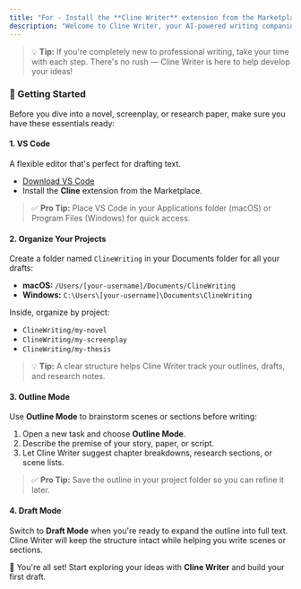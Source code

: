 ```yaml
---
title: "For - Install the **Cline Writer** extension from the Marketplace.ew Writers"
description: "Welcome to Cline Writer, your AI-powered writing companion! This guide helps you set up your environment and start working on your next writing project."
---
```


> 💡 **Tip:** If you're completely new to professional writing, take your time with each step. There's no rush — Cline Writer is here to help develop your ideas!

### 🚀 Getting Started

Before you dive into a novel, screenplay, or research paper, make sure you have these essentials ready:

#### 1. **VS Code**

A flexible editor that's perfect for drafting text.

-   [<u>Download VS Code</u>](https://code.visualstudio.com/)
-   Install the **Cline** extension from the Marketplace.

> ✅ **Pro Tip:** Place VS Code in your Applications folder (macOS) or Program Files (Windows) for quick access.

#### 2. **Organize Your Projects**

Create a folder named `ClineWriting` in your Documents folder for all your drafts:

-   **macOS:** `/Users/[your-username]/Documents/ClineWriting`
-   **Windows:** `C:\Users\[your-username]\Documents\ClineWriting`

Inside, organize by project:

-   `ClineWriting/my-novel`
-   `ClineWriting/my-screenplay`
-   `ClineWriting/my-thesis`

> 💡 **Tip:** A clear structure helps Cline Writer track your outlines, drafts, and research notes.

#### 3. **Outline Mode**

Use **Outline Mode** to brainstorm scenes or sections before writing:

1. Open a new task and choose **Outline Mode**.
2. Describe the premise of your story, paper, or script.
3. Let Cline Writer suggest chapter breakdowns, research sections, or scene lists.

> ✅ **Pro Tip:** Save the outline in your project folder so you can refine it later.

#### 4. **Draft Mode**

Switch to **Draft Mode** when you're ready to expand the outline into full text. Cline Writer will keep the structure intact while helping you write scenes or sections.

🎉 You're all set! Start exploring your ideas with **Cline Writer** and build your first draft.
